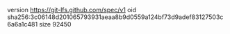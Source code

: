 version https://git-lfs.github.com/spec/v1
oid sha256:3c06148d201065793931aeaa8b9d0559a124bf73d9adef83127503c6a6a1c481
size 92450
